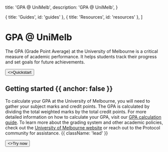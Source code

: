 
  title: 'GPA @ UniMelb',
  description:
    'GPA @ UniMelb',
}

  { title: 'Guides', id: 'guides' },
  { title: 'Resources', id: 'resources' },
]

<HeroPattern />

# GPA @ UniMelb

The GPA (Grade Point Average) at the University of Melbourne is a critical measure of academic performance. It helps students track their progress and set goals for future achievements.

<div className="not-prose mb-16 mt-6 flex gap-3">
  <Button href="/gpa-calculator" arrow="right">
    <>Quickstart</>
  </Button>

</div>



## Getting started {{ anchor: false }}

To calculate your GPA at the University of Melbourne, you will need to gather your subject marks and credit points. The GPA is calculated by dividing the total weighted marks by the total credit points. For more detailed information on how to calculate your GPA, visit our [GPA calculation guide](#guides). To learn more about the grading system and other academic policies, check out the [University of Melbourne website](https://students.unimelb.edu.au/your-course/manage-your-course/exams-assessments-and-results/results-and-academic-statements/wam) or reach out to the Protocol community for assistance. {{ className: 'lead' }}

<div className="not-prose">
  <Button href="/gpa-calculator" variant="text" arrow="right">
    <>Try now</>
  </Button>
</div>

<div id="guides">
  <Guides />
</div>

<Resources />
